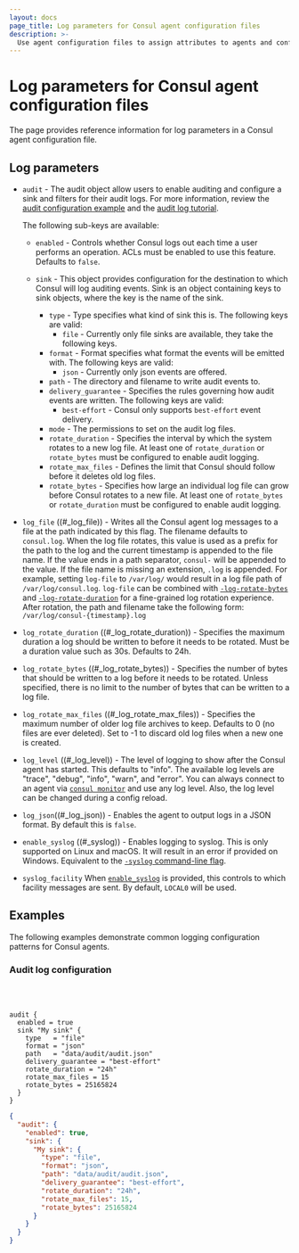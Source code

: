 ```yaml
---
layout: docs
page_title: Log parameters for Consul agent configuration files
description: >-
  Use agent configuration files to assign attributes to agents and configure multiple agents at once. Learn about agent configuration file parameters and formatting with this reference page and sample code.
---
```


# Log parameters for Consul agent configuration files

The page provides reference information for log parameters in a Consul agent configuration file.

## Log parameters

- `audit` <EnterpriseAlert inline /> - The audit object allow users to enable
  auditing and configure a sink and filters for their audit logs. For more
  information, review the [audit configuration example](#audit-configuration)
  and the [audit log
  tutorial](/consul/tutorials/datacenter-operations/audit-logging).

  The following sub-keys are available:

  - `enabled` - Controls whether Consul logs out each time a user
    performs an operation. ACLs must be enabled to use this feature. Defaults to `false`.

  - `sink` - This object provides configuration for the destination to which
    Consul will log auditing events. Sink is an object containing keys to sink objects, where the key is the name of the sink.

    - `type` - Type specifies what kind of sink this is.
      The following keys are valid:
      - `file` - Currently only file sinks are available, they take the following keys.
    - `format` - Format specifies what format the events will
      be emitted with.
      The following keys are valid:
      - `json` - Currently only json events are offered.
    - `path` - The directory and filename to write audit events to.
    - `delivery_guarantee` - Specifies
      the rules governing how audit events are written.
      The following keys are valid:
      - `best-effort` - Consul only supports `best-effort` event delivery.
    - `mode` - The permissions to set on the audit log files.
    - `rotate_duration` - Specifies the
      interval by which the system rotates to a new log file. At least one of `rotate_duration` or `rotate_bytes`
      must be configured to enable audit logging.
    - `rotate_max_files` - Defines the
      limit that Consul should follow before it deletes old log files.
    - `rotate_bytes` - Specifies how large an
      individual log file can grow before Consul rotates to a new file. At least one of `rotate_bytes` or
      `rotate_duration` must be configured to enable audit logging.

- `log_file` ((#\_log_file)) - Writes all the Consul agent log messages
  to a file at the path indicated by this flag. The filename defaults to `consul.log`.
  When the log file rotates, this value is used as a prefix for the path to the log and the current timestamp is
  appended to the file name. If the value ends in a path separator, `consul-`
  will be appended to the value. If the file name is missing an extension, `.log`
  is appended. For example, setting `log-file` to `/var/log/` would result in a log
  file path of `/var/log/consul.log`. `log-file` can be combined with
  [`-log-rotate-bytes`](#_log_rotate_bytes) and [`-log-rotate-duration`](#_log_rotate_duration)
  for a fine-grained log rotation experience. After rotation, the path and filename take the following form:
  `/var/log/consul-{timestamp}.log`

- `log_rotate_duration` ((#\_log_rotate_duration)) - Specifies the maximum
  duration a log should be written to before it needs to be rotated. Must be a duration
  value such as 30s. Defaults to 24h.

- `log_rotate_bytes` ((#\_log_rotate_bytes)) - Specifies the number of
  bytes that should be written to a log before it needs to be rotated. Unless specified,
  there is no limit to the number of bytes that can be written to a log file.

- `log_rotate_max_files` ((#\_log_rotate_max_files)) - Specifies the maximum
  number of older log file archives to keep. Defaults to 0 (no files are ever deleted).
  Set to -1 to discard old log files when a new one is created.

- `log_level` ((#\_log_level)) - The level of logging to show after the
  Consul agent has started. This defaults to "info". The available log levels are
  "trace", "debug", "info", "warn", and "error". You can always connect to an agent
  via [`consul monitor`](/consul/commands/monitor) and use any log level. Also,
  the log level can be changed during a config reload.

- `log_json`((#\_log_json)) - Enables the agent to output logs
  in a JSON format. By default this is `false`.

- `enable_syslog` ((#\_syslog)) - Enables logging to syslog. This is
  only supported on Linux and macOS. It will result in an error if provided on Windows. Equivalent to the [`-syslog` command-line flag](/consul/commands/agent#_syslog).

- `syslog_facility` When [`enable_syslog`](#enable_syslog)
  is provided, this controls to which facility messages are sent. By default, `LOCAL0` will be used.

## Examples

The following examples demonstrate common logging configuration patterns for Consul agents.

### Audit log configuration

<EnterpriseAlert product="consul" inline /><br/><br/>

<CodeTabs>

```hcl
audit {
  enabled = true
  sink "My sink" {
    type   = "file"
    format = "json"
    path   = "data/audit/audit.json"
    delivery_guarantee = "best-effort"
    rotate_duration = "24h"
    rotate_max_files = 15
    rotate_bytes = 25165824
  }
}
```

```json
{
  "audit": {
    "enabled": true,
    "sink": {
      "My sink": {
        "type": "file",
        "format": "json",
        "path": "data/audit/audit.json",
        "delivery_guarantee": "best-effort",
        "rotate_duration": "24h",
        "rotate_max_files": 15,
        "rotate_bytes": 25165824
      }
    }
  }
}
```

</CodeTabs>